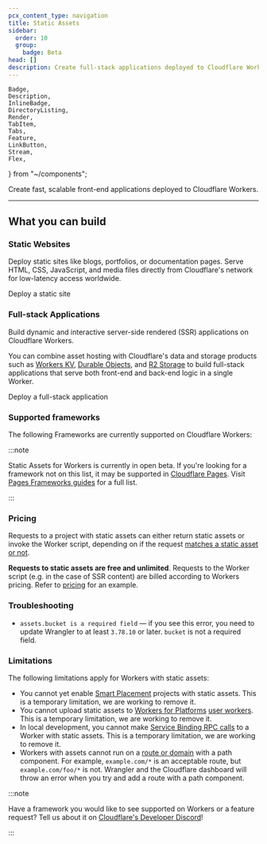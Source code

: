 ```yaml
---
pcx_content_type: navigation
title: Static Assets
sidebar:
  order: 10
  group:
    badge: Beta
head: []
description: Create full-stack applications deployed to Cloudflare Workers.
---
```


	Badge,
	Description,
	InlineBadge,
	DirectoryListing,
	Render,
	TabItem,
	Tabs,
	Feature,
	LinkButton,
	Stream,
	Flex,
} from "~/components";

<Description>
	Create fast, scalable front-end applications deployed to Cloudflare Workers.
</Description>

---

## What you can build

### Static Websites

Deploy static sites like blogs, portfolios, or documentation pages. Serve HTML, CSS, JavaScript, and media files directly from Cloudflare's network for low-latency access worldwide.

<LinkButton href="/workers/static-assets/get-started/#deploy-a-static-site">
	Deploy a static site
</LinkButton>

### Full-stack Applications

Build dynamic and interactive server-side rendered (SSR) applications on Cloudflare Workers.

You can combine asset hosting with Cloudflare's data and storage products such as [Workers KV](/kv/), [Durable Objects](/durable-objects/), and [R2 Storage](/r2/) to build full-stack applications that serve both front-end and back-end logic in a single Worker.

<LinkButton href="/workers/static-assets/get-started/#deploy-a-full-stack-application">
	Deploy a full-stack application
</LinkButton>

### Supported frameworks

The following Frameworks are currently supported on Cloudflare Workers:

<DirectoryListing folder="workers/frameworks/framework-guides" />

:::note

Static Assets for Workers is currently in open beta. If you're looking for a framework not on this list, it may be supported in [Cloudflare Pages](/pages/). Visit [Pages Frameworks guides](/pages/framework-guides/) for a full list.

:::

### Pricing

Requests to a project with static assets can either return static assets or invoke the Worker script, depending on if the request [matches a static asset or not](/workers/static-assets/routing/).

**Requests to static assets are free and unlimited**. Requests to the Worker script (e.g. in the case of SSR content) are billed according to Workers pricing. Refer to [pricing](/workers/platform/pricing/#example-2) for an example.

### Troubleshooting

- `assets.bucket is a required field` — if you see this error, you need to update Wrangler to at least `3.78.10` or later. `bucket` is not a required field.

### Limitations

The following limitations apply for Workers with static assets:

- You cannot yet enable [Smart Placement](/workers/configuration/smart-placement/) projects with static assets. This is a temporary limitation, we are working to remove it.
- You cannot upload static assets to [Workers for Platforms](/cloudflare-for-platforms/workers-for-platforms/) [user workers](/cloudflare-for-platforms/workers-for-platforms/reference/how-workers-for-platforms-works/). This is a temporary limitation, we are working to remove it.
- In local development, you cannot make [Service Binding RPC calls](/workers/runtime-apis/bindings/service-bindings/rpc/) to a Worker with static assets. This is a temporary limitation, we are working to remove it.
- Workers with assets cannot run on a [route or domain](/workers/configuration/routing/) with a path component. For example, `example.com/*` is an acceptable route, but `example.com/foo/*` is not. Wrangler and the Cloudflare dashboard will throw an error when you try and add a route with a path component.

:::note

Have a framework you would like to see supported on Workers or a feature request? Tell us about it on [Cloudflare's Developer Discord](https://discord.gg/dqgZUwcD)!

:::
